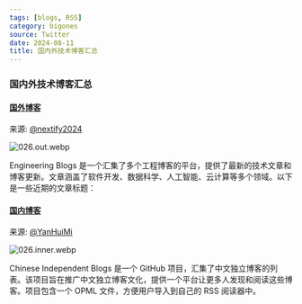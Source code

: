 ```yaml
---
tags: [blogs, RSS]
category: bigones
source: Twitter
date: 2024-08-11
title: 国内外技术博客汇总
---
```


### 国内外技术博客汇总

#### [国外博客](https://engineeringblogs.xyz/)

来源: [@nextify2024](https://x.com/nextify2024/status/1822284270553153803)

![026.out.webp](https://img.mengpeng.tech/i/2024/11/24/6742f9c1100dd.webp)

Engineering Blogs 是一个汇集了多个工程博客的平台，提供了最新的技术文章和博客更新。文章涵盖了软件开发、数据科学、人工智能、云计算等多个领域。以下是一些近期的文章标题：

#### [国内博客](https://github.com/timqian/chinese-independent-blogs)

来源: [@YanHuiMi](https://x.com/YanHuiMi/status/1822408538192543920)

![026.inner.webp](https://img.mengpeng.tech/i/2024/11/24/6742f9c1ad07f.webp)  

Chinese Independent Blogs 是一个 GitHub 项目，汇集了中文独立博客的列表。该项目旨在推广中文独立博客文化，提供一个平台让更多人发现和阅读这些博客。项目包含一个 OPML 文件，方便用户导入到自己的 RSS 阅读器中。
